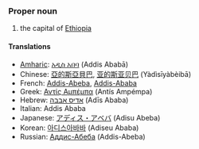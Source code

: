 ===Proper noun===

#the capital of [[Ethiopia]]

====Translations====
*[[Amharic]]: [[አዲስ አበባ]] (Addis Ababā)
*Chinese: [[亞的斯亞貝巴]], [[亚的斯亚贝巴]] (Yàdìsīyàbèibā)
*French: [[Addis-Abeba]], [[Addis-Ababa]]
*Greek: [[Αντίς Αμπέμπα]] (Antís Ampémpa)
*Hebrew: [[אדיס אבבה]] (Adīs Ababa)
*Italian: Addis Ababa
*Japanese: [[アディス・アベバ]] (Adisu Abeba)
*Korean: [[아디스아바바]] (Adiseu Ababa)
*Russian: [[Аддис-Абеба]] (Addis-Abeba)